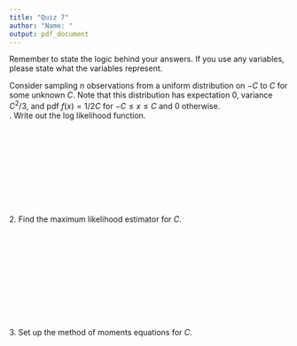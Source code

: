 ```yaml
---
title: "Quiz 7"
author: "Name: "
output: pdf_document
---
```


Remember to state the logic behind your answers.  If you use any variables, please state what the variables represent.

Consider sampling $n$ observations from a uniform distribution on $-C$ to $C$ for some unknown $C$.  Note that this distribution has expectation $0$, variance $C^{2}/3$, and pdf $f(x) = 1 / 2C$ for $-C \leq x \leq C$ and $0$ otherwise.  
 \newline
1. Write out the log likelihood function.
    \
    \
    \
    \
    \
    \
    \
    \
    \
    \
    \
2. Find the maximum likelihood estimator for $C$.
    \
    \
    \
    \
    \
    \
    \
    \
    \
    \
    \
    \
3. Set up the method of moments equations for $C$.
    
